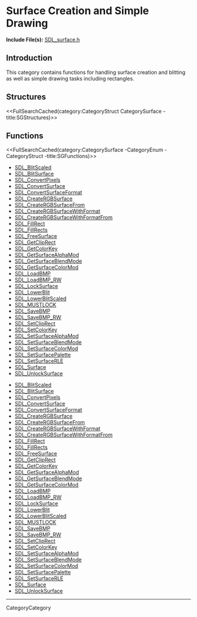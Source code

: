 
= Surface Creation and Simple Drawing =

'''Include File(s):'''  [http://hg.libsdl.org/SDL/file/default/include/SDL_surface.h SDL_surface.h]


== Introduction ==

This category contains functions for handling surface creation and blitting as well as simple drawing tasks including <!-- points, lines, and --> rectangles.

<!-- #Remove this line and the ## below to use this markup if it becomes relevant to this category -->
<!-- #== Enumerations == -->
<!-- #<<FullSearchCached(category:CategoryEnum CategorySurface -title:SGEnumerations)>> -->

== Structures ==
<<FullSearchCached(category:CategoryStruct CategorySurface -title:SGStructures)>>

== Functions ==
<<FullSearchCached(category:CategorySurface -CategoryEnum -CategoryStruct -title:SGFunctions)>>

<!-- BEGIN CATEGORY LIST -->
* [[SDL_BlitScaled]]
* [[SDL_BlitSurface]]
* [[SDL_ConvertPixels]]
* [[SDL_ConvertSurface]]
* [[SDL_ConvertSurfaceFormat]]
* [[SDL_CreateRGBSurface]]
* [[SDL_CreateRGBSurfaceFrom]]
* [[SDL_CreateRGBSurfaceWithFormat]]
* [[SDL_CreateRGBSurfaceWithFormatFrom]]
* [[SDL_FillRect]]
* [[SDL_FillRects]]
* [[SDL_FreeSurface]]
* [[SDL_GetClipRect]]
* [[SDL_GetColorKey]]
* [[SDL_GetSurfaceAlphaMod]]
* [[SDL_GetSurfaceBlendMode]]
* [[SDL_GetSurfaceColorMod]]
* [[SDL_LoadBMP]]
* [[SDL_LoadBMP_RW]]
* [[SDL_LockSurface]]
* [[SDL_LowerBlit]]
* [[SDL_LowerBlitScaled]]
* [[SDL_MUSTLOCK]]
* [[SDL_SaveBMP]]
* [[SDL_SaveBMP_RW]]
* [[SDL_SetClipRect]]
* [[SDL_SetColorKey]]
* [[SDL_SetSurfaceAlphaMod]]
* [[SDL_SetSurfaceBlendMode]]
* [[SDL_SetSurfaceColorMod]]
* [[SDL_SetSurfacePalette]]
* [[SDL_SetSurfaceRLE]]
* [[SDL_Surface]]
* [[SDL_UnlockSurface]]
<!-- END CATEGORY LIST -->
<!-- BEGIN CATEGORY LIST -->
* [[SDL_BlitScaled]]
* [[SDL_BlitSurface]]
* [[SDL_ConvertPixels]]
* [[SDL_ConvertSurface]]
* [[SDL_ConvertSurfaceFormat]]
* [[SDL_CreateRGBSurface]]
* [[SDL_CreateRGBSurfaceFrom]]
* [[SDL_CreateRGBSurfaceWithFormat]]
* [[SDL_CreateRGBSurfaceWithFormatFrom]]
* [[SDL_FillRect]]
* [[SDL_FillRects]]
* [[SDL_FreeSurface]]
* [[SDL_GetClipRect]]
* [[SDL_GetColorKey]]
* [[SDL_GetSurfaceAlphaMod]]
* [[SDL_GetSurfaceBlendMode]]
* [[SDL_GetSurfaceColorMod]]
* [[SDL_LoadBMP]]
* [[SDL_LoadBMP_RW]]
* [[SDL_LockSurface]]
* [[SDL_LowerBlit]]
* [[SDL_LowerBlitScaled]]
* [[SDL_MUSTLOCK]]
* [[SDL_SaveBMP]]
* [[SDL_SaveBMP_RW]]
* [[SDL_SetClipRect]]
* [[SDL_SetColorKey]]
* [[SDL_SetSurfaceAlphaMod]]
* [[SDL_SetSurfaceBlendMode]]
* [[SDL_SetSurfaceColorMod]]
* [[SDL_SetSurfacePalette]]
* [[SDL_SetSurfaceRLE]]
* [[SDL_Surface]]
* [[SDL_UnlockSurface]]
<!-- END CATEGORY LIST -->
----
CategoryCategory
